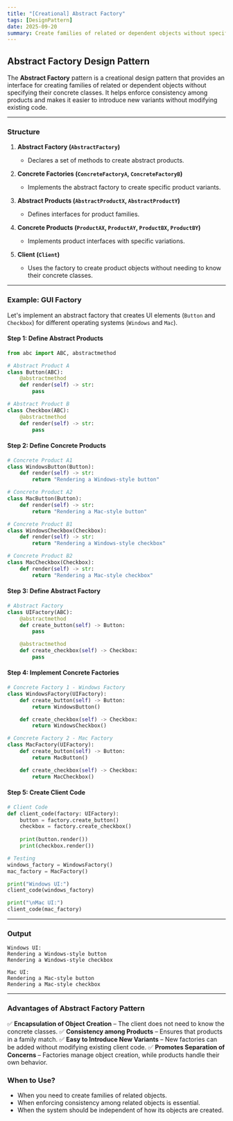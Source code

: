 ```yaml
---
title: "[Creational] Abstract Factory"
tags: [DesignPattern]
date: 2025-09-20
summary: Create families of related or dependent objects without specifying their concrete classes
---
```



## Abstract Factory Design Pattern

The **Abstract Factory** pattern is a creational design pattern that provides an interface for creating families of related or dependent objects without specifying their concrete classes. It helps enforce consistency among products and makes it easier to introduce new variants without modifying existing code.

---

### **Structure**

1. **Abstract Factory (`AbstractFactory`)**

   * Declares a set of methods to create abstract products.

2. **Concrete Factories (`ConcreteFactoryA`, `ConcreteFactoryB`)**

   * Implements the abstract factory to create specific product variants.

3. **Abstract Products (`AbstractProductX`, `AbstractProductY`)**

   * Defines interfaces for product families.

4. **Concrete Products (`ProductAX`, `ProductAY`, `ProductBX`, `ProductBY`)**

   * Implements product interfaces with specific variations.

5. **Client (`Client`)**

   * Uses the factory to create product objects without needing to know their concrete classes.

---

### **Example: GUI Factory**

Let's implement an abstract factory that creates UI elements (`Button` and `Checkbox`) for different operating systems (`Windows` and `Mac`).

#### **Step 1: Define Abstract Products**

```python
from abc import ABC, abstractmethod

# Abstract Product A
class Button(ABC):
    @abstractmethod
    def render(self) -> str:
        pass

# Abstract Product B
class Checkbox(ABC):
    @abstractmethod
    def render(self) -> str:
        pass
```

#### **Step 2: Define Concrete Products**

```python
# Concrete Product A1
class WindowsButton(Button):
    def render(self) -> str:
        return "Rendering a Windows-style button"

# Concrete Product A2
class MacButton(Button):
    def render(self) -> str:
        return "Rendering a Mac-style button"

# Concrete Product B1
class WindowsCheckbox(Checkbox):
    def render(self) -> str:
        return "Rendering a Windows-style checkbox"

# Concrete Product B2
class MacCheckbox(Checkbox):
    def render(self) -> str:
        return "Rendering a Mac-style checkbox"
```

#### **Step 3: Define Abstract Factory**

```python
# Abstract Factory
class UIFactory(ABC):
    @abstractmethod
    def create_button(self) -> Button:
        pass

    @abstractmethod
    def create_checkbox(self) -> Checkbox:
        pass
```

#### **Step 4: Implement Concrete Factories**

```python
# Concrete Factory 1 - Windows Factory
class WindowsFactory(UIFactory):
    def create_button(self) -> Button:
        return WindowsButton()

    def create_checkbox(self) -> Checkbox:
        return WindowsCheckbox()

# Concrete Factory 2 - Mac Factory
class MacFactory(UIFactory):
    def create_button(self) -> Button:
        return MacButton()

    def create_checkbox(self) -> Checkbox:
        return MacCheckbox()
```

#### **Step 5: Create Client Code**

```python
# Client Code
def client_code(factory: UIFactory):
    button = factory.create_button()
    checkbox = factory.create_checkbox()
    
    print(button.render())
    print(checkbox.render())

# Testing
windows_factory = WindowsFactory()
mac_factory = MacFactory()

print("Windows UI:")
client_code(windows_factory)

print("\nMac UI:")
client_code(mac_factory)
```

---

### **Output**

```
Windows UI:
Rendering a Windows-style button
Rendering a Windows-style checkbox

Mac UI:
Rendering a Mac-style button
Rendering a Mac-style checkbox
```

---

### **Advantages of Abstract Factory Pattern**

✅ **Encapsulation of Object Creation** – The client does not need to know the concrete classes.
✅ **Consistency among Products** – Ensures that products in a family match.
✅ **Easy to Introduce New Variants** – New factories can be added without modifying existing client code.
✅ **Promotes Separation of Concerns** – Factories manage object creation, while products handle their own behavior.

### **When to Use?**

* When you need to create families of related objects.
* When enforcing consistency among related objects is essential.
* When the system should be independent of how its objects are created.


